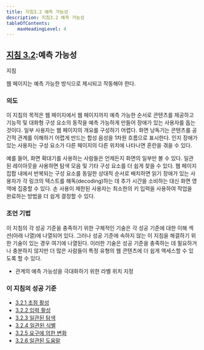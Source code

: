 ```yaml
---
title: 지침3.2 예측 가능성
description: 지침3.2 예측 가능성
tableOfContents:
    maxHeadingLevel: 4
---
```



## [지침 3.2](https://w3.org/TR/WCAG22#predictable):예측 가능성

지침

웹 페이지는 예측 가능한 방식으로 제시되고 작동해야 한다.</dd>
</dl>

### 의도

이 지침의 목적은 웹 페이지에서 웹 페이지까지 예측 가능한 순서로 콘텐츠를 제공하고 기능적 및 대화형 구성 요소의 동작을 예측 가능하게 만들어 장애가 있는 사용자를 돕는 것이다. 일부 사용자는 웹 페이지의 개요를 구성하기 어렵다. 화면 낭독기는 콘텐츠를 공간적 관계를 이해하기 어렵게 만드는 합성 음성을 1차원 흐름으로 표시한다. 인지 장애가 있는 사용자는 구성 요소가 다른 페이지의 다른 위치에 나타나면 혼란을 겪을 수 있다.

예를 들어, 화면 확대기를 사용하는 사람들은 언제든지 화면의 일부만 볼 수 있다. 일관된 레이아웃을 사용하면 탐색 모음 및 기타 구성 요소를 더 쉽게 찾을 수 있다. 웹 페이지 집합 내에서 반복되는 구성 요소를 동일한 상대적 순서로 배치하면 읽기 장애가 있는 사용자가 각 링크의 텍스트를 해독(decoding)하는 데 추가 시간을 소비하는 대신 화면 영역에 집중할 수 있다. 손 사용이 제한된 사용자는 최소한의 키 입력을 사용하여 작업을 완료하는 방법을 더 쉽게 결정할 수 있다.

### 조언 기법

이 지침의 각 성공 기준을 충족하기 위한 구체적인 기술은 각 성공 기준에 대한 이해 섹션(아래 나열)에 나열되어 있다. 그러나 성공 기준에 속하지 않는 이 지침을 해결하기 위한 기술이 있는 경우 여기에 나열된다. 이러한 기술은 성공 기준을 충족하는 데 필요하거나 충분하지 않지만 더 많은 사람들이 특정 유형의 웹 콘텐츠에 더 쉽게 액세스할 수 있도록 할 수 있다.

*   관계의 예측 가능성을 극대화하기 위한 라벨 위치 지정

### 이 지침의 성공 기준

*   [3.2.1 초점 활성](on-focus)
*   [3.2.2 입력 활성](on-input)
*   [3.2.3 일관된 탐색](consistent-navigation)
*   [3.2.4 일관된 식별](consistent-identification)
*   [3.2.5 요구에 의한 변화](change-on-request)
*   [3.2.6 일관된 도움말](consistent-help)


